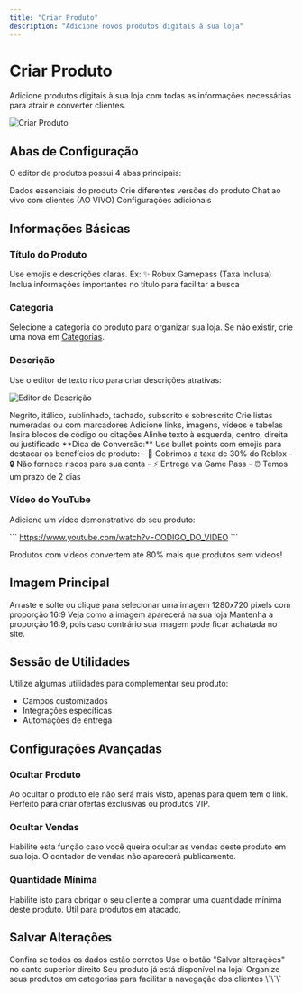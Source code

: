 ```yaml
---
title: "Criar Produto"
description: "Adicione novos produtos digitais à sua loja"
---
```


# Criar Produto

Adicione produtos digitais à sua loja com todas as informações necessárias para atrair e converter clientes.

<img
  src="https://hebbkx1anhila5yf.public.blob.vercel-storage.com/%7BB92D18AB-99CC-4DE2-85B9-58F31C27E305%7D-xMqZrnBHnAP7PNEx4YHPoRV96igE3A.png"
  alt="Criar Produto"
/>

## Abas de Configuração

O editor de produtos possui 4 abas principais:

<CardGroup cols={2}>
  <Card title="Informações Básicas" icon="circle-info">
    Dados essenciais do produto
  </Card>
  <Card title="Variações" icon="layer-group">
    Crie diferentes versões do produto
  </Card>
  <Card title="Chat" icon="comments">
    Chat ao vivo com clientes (AO VIVO)
  </Card>
  <Card title="Avançado" icon="gear">
    Configurações adicionais
  </Card>
</CardGroup>

## Informações Básicas

### Título do Produto

<Steps>
  <Step title="Escolha um Nome Atrativo">
    Use emojis e descrições claras. Ex: ✨ Robux Gamepass (Taxa Inclusa)
  </Step>
  <Step title="Seja Específico">
    Inclua informações importantes no título para facilitar a busca
  </Step>
</Steps>

### Categoria

Selecione a categoria do produto para organizar sua loja. Se não existir, crie uma nova em [Categorias](/catalogo/categorias).

### Descrição

Use o editor de texto rico para criar descrições atrativas:

<img
  src="https://hebbkx1anhila5yf.public.blob.vercel-storage.com/%7B608D2D89-6F63-4AEA-BD04-52B7D7F129B0%7D-DTcomRzqQycngzXR7pBB9t0FFjhL9R.png"
  alt="Editor de Descrição"
/>

<AccordionGroup>
  <Accordion icon="bold" title="Formatação de Texto">
    Negrito, itálico, sublinhado, tachado, subscrito e sobrescrito
  </Accordion>
  <Accordion icon="list" title="Listas">
    Crie listas numeradas ou com marcadores
  </Accordion>
  <Accordion icon="link" title="Links e Mídias">
    Adicione links, imagens, vídeos e tabelas
  </Accordion>
  <Accordion icon="code" title="Código e Citações">
    Insira blocos de código ou citações
  </Accordion>
  <Accordion icon="align-left" title="Alinhamento">
    Alinhe texto à esquerda, centro, direita ou justificado
  </Accordion>
</AccordionGroup>

<Tip>
**Dica de Conversão:** Use bullet points com emojis para destacar os benefícios do produto:
- 🚀 Cobrimos a taxa de 30% do Roblox
- 🔒 Não fornece riscos para sua conta
- ⚡ Entrega via Game Pass
- ⏰ Temos um prazo de 2 dias
</Tip>

### Vídeo do YouTube

Adicione um vídeo demonstrativo do seu produto:

\`\`\`
https://www.youtube.com/watch?v=CODIGO_DO_VIDEO
\`\`\`

<Info>
Produtos com vídeos convertem até 80% mais que produtos sem vídeos!
</Info>

## Imagem Principal

<Steps>
  <Step title="Clique para Upload">
    Arraste e solte ou clique para selecionar uma imagem
  </Step>
  <Step title="Resolução Recomendada">
    1280x720 pixels com proporção 16:9
  </Step>
  <Step title="Visualize">
    Veja como a imagem aparecerá na sua loja
  </Step>
</Steps>

<Warning>
Mantenha a proporção 16:9, pois caso contrário sua imagem pode ficar achatada no site.
</Warning>

## Sessão de Utilidades

Utilize algumas utilidades para complementar seu produto:
- Campos customizados
- Integrações específicas
- Automações de entrega

## Configurações Avançadas

### Ocultar Produto

<Card title="Produto Exclusivo" icon="eye-slash">
  Ao ocultar o produto ele não será mais visto, apenas para quem tem o link. Perfeito para criar ofertas exclusivas ou produtos VIP.
</Card>

### Ocultar Vendas

<Card title="Privacidade" icon="lock">
  Habilite esta função caso você queira ocultar as vendas deste produto em sua loja. O contador de vendas não aparecerá publicamente.
</Card>

### Quantidade Mínima

<Card title="Compra Mínima" icon="cart-shopping">
  Habilite isto para obrigar o seu cliente a comprar uma quantidade mínima deste produto. Útil para produtos em atacado.
</Card>

## Salvar Alterações

<Steps>
  <Step title="Revise as Informações">
    Confira se todos os dados estão corretos
  </Step>
  <Step title="Clique em Salvar">
    Use o botão "Salvar alterações" no canto superior direito
  </Step>
  <Step title="Produto Publicado">
    Seu produto já está disponível na loja!
  </Step>
</Steps>

<Card title="Próximo Passo" icon="arrow-right" href="/catalogo/categorias">
  Organize seus produtos em categorias para facilitar a navegação dos clientes
</Card>
\`\`\`
